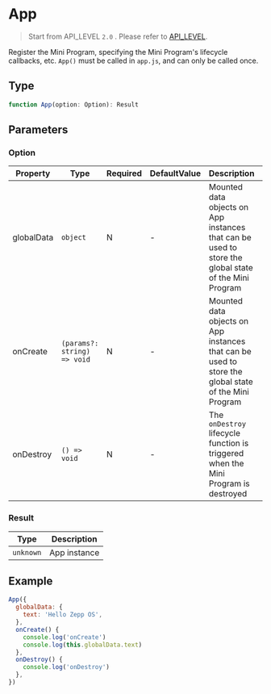 # App

> Start from API_LEVEL `2.0` . Please refer to [API_LEVEL](../../../../guides/framework/device/compatibility.md).

Register the Mini Program, specifying the Mini Program's lifecycle callbacks, etc. `App()` must be called in `app.js`, and can only be called once.

## Type

```ts
function App(option: Option): Result
```

## Parameters

### Option

| Property   | Type                                       | Required | DefaultValue | Description                                                                                          | API_LEVEL |
| ---------- | ------------------------------------------ | -------- | ------------ | ---------------------------------------------------------------------------------------------------- | --------- |
| globalData | <code>object</code>                        | N        | -            | Mounted data objects on App instances that can be used to store the global state of the Mini Program | 2.0       |
| onCreate   | <code>(params?: string) =&#62; void</code> | N        | -            | Mounted data objects on App instances that can be used to store the global state of the Mini Program | 2.0       |
| onDestroy  | <code>() =&#62; void</code>                | N        | -            | The `onDestroy` lifecycle function is triggered when the Mini Program is destroyed                   | 2.0       |

### Result

| Type                 | Description  |
| -------------------- | ------------ |
| <code>unknown</code> | App instance |

## Example

```js title="app.js"
App({
  globalData: {
    text: 'Hello Zepp OS',
  },
  onCreate() {
    console.log('onCreate')
    console.log(this.globalData.text)
  },
  onDestroy() {
    console.log('onDestroy')
  },
})
```
